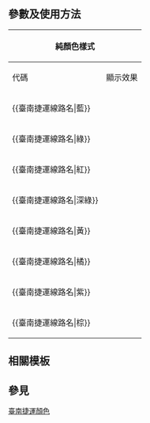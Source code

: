 {{NoteTA|G1=MediaWiki}}{{Documentation subpage}}<!-- 在本行下編輯模板說明 -->

== 參數及使用方法 ==
{| class="wikitable"
!colspan="2"|純顏色樣式!!colspan="2"|含標誌樣式
|-
!代碼||顯示效果||代碼||顯示效果
|-
|<nowiki>{{臺南捷運線路名|藍}}</nowiki>||{{臺南捷運線路名|藍}}||<nowiki>{{臺南捷運藍線}}</nowiki>||{{臺南捷運藍線}}
|-
|<nowiki>{{臺南捷運線路名|綠}}</nowiki>||{{臺南捷運線路名|綠}}||<nowiki>{{臺南捷運綠線}}</nowiki>||{{臺南捷運綠線}}
|-
|<nowiki>{{臺南捷運線路名|紅}}</nowiki>||{{臺南捷運線路名|紅}}||<nowiki>{{臺南捷運紅線}}</nowiki>||{{臺南捷運紅線}}
|-
|<nowiki>{{臺南捷運線路名|深綠}}</nowiki>||{{臺南捷運線路名|深綠}}||<nowiki>{{臺南捷運深綠線}}</nowiki>||{{臺南捷運深綠線}}
|-
|<nowiki>{{臺南捷運線路名|黃}}</nowiki>||{{臺南捷運線路名|黃}}||<nowiki>{{臺南捷運黃線}}</nowiki>||{{臺南捷運黃線}}
|-
|<nowiki>{{臺南捷運線路名|橘}}</nowiki>||{{臺南捷運線路名|橘}}||<nowiki>{{臺南捷運橘線}}</nowiki>||{{臺南捷運橘線}}
|-
|<nowiki>{{臺南捷運線路名|紫}}</nowiki>||{{臺南捷運線路名|紫}}||<nowiki>{{臺南捷運紫線}}</nowiki>||{{臺南捷運紫線}}||
|-
|<nowiki>{{臺南捷運線路名|棕}}</nowiki>||{{臺南捷運線路名|棕}}||<nowiki>{{臺南捷運棕線}}</nowiki>||{{臺南捷運棕線}}||
|}

==相關模板==
{{bulleted list|
|[[Template:台北捷运线路名|台北捷运线路名]]
|[[Template:新北捷運線路名|新北捷運線路名]]
|[[Template:桃園捷運線路名|桃園捷運線路名]]
|[[Template:臺中捷運線路名|臺中捷運線路名]]
|[[Template:彰化捷運線路名|彰化捷運線路名]]
|[[Template:Rint/Kh|高雄捷運線路名]]
}}

== 參見 ==
[[Template:臺南捷運顏色|臺南捷運顏色]]

<includeonly>{{Sandbox other||<!-- 本行下加入模板的分類 -->
[[Category:臺南捷運線路名|*]]
}}</includeonly>